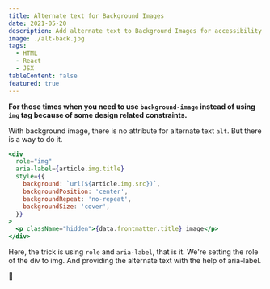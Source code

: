 ```yaml
---
title: Alternate text for Background Images
date: 2021-05-20
description: Add alternate text to Background Images for accessibility purposes
image: ./alt-back.jpg
tags:
  - HTML
  - React
  - JSX
tableContent: false
featured: true
---
```


**For those times when you need to use `background-image` instead of using `img` tag because of some design related constraints.**

With background image, there is no attribute for alternate text `alt`. But there is a way to do it.

```jsx
<div
  role="img"
  aria-label={article.img.title}
  style={{
    background: `url(${article.img.src})`,
    backgroundPosition: 'center',
    backgroundRepeat: 'no-repeat',
    backgroundSize: 'cover',
  }}
>
  <p className="hidden">{data.frontmatter.title} image</p>
</div>
```

Here, the trick is using `role` and `aria-label`, that is it. We're setting the role of the div to img. And providing the alternate text with the help of aria-label.

🍃
